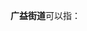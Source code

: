 '''广益街道'''可以指：
{{PRC admin/disambig|32/02/02/006/000|44/05/15/002/000}}
{{disambig|cat=四字乡级行政区划消歧义}}